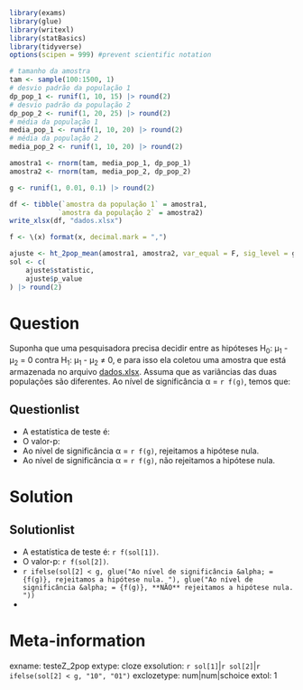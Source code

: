 ```r
library(exams)
library(glue)
library(writexl)
library(statBasics)
library(tidyverse)
options(scipen = 999) #prevent scientific notation

# tamanho da amostra
tam <- sample(100:1500, 1)
# desvio padrão da população 1
dp_pop_1 <- runif(1, 10, 15) |> round(2)
# desvio padrão da população 2
dp_pop_2 <- runif(1, 20, 25) |> round(2)
# média da população 1
media_pop_1 <- runif(1, 10, 20) |> round(2)
# média da população 2
media_pop_2 <- runif(1, 10, 20) |> round(2)

amostra1 <- rnorm(tam, media_pop_1, dp_pop_1)
amostra2 <- rnorm(tam, media_pop_2, dp_pop_2)

g <- runif(1, 0.01, 0.1) |> round(2)

df <- tibble(`amostra da população 1` = amostra1,
            `amostra da população 2` = amostra2)
write_xlsx(df, "dados.xlsx")

f <- \(x) format(x, decimal.mark = ",")

ajuste <- ht_2pop_mean(amostra1, amostra2, var_equal = F, sig_level = g)
sol <- c(
    ajuste$statistic,
    ajuste$p_value
) |> round(2)
```

Question
========

Suponha que uma pesquisadora precisa decidir entre as hipóteses H~0~: &mu;~1~ - &mu;~2~ = 0  contra H~1~: &mu;~1~ - &mu;~2~ &#8800; 0, e para isso ela coletou uma amostra que está armazenada no arquivo [dados.xlsx](dados.xlsx). Assuma que as variâncias das duas populações são diferentes.  Ao nível de significância &alpha; = `r f(g)`, temos que:

Questionlist
------------

* A estatística de teste é: 
* O valor-p: 
* Ao nível de significância &alpha; = `r f(g)`, rejeitamos a hipótese nula.
* Ao nível de significância &alpha; = `r f(g)`, não rejeitamos a hipótese nula.

Solution
========
Solutionlist
------------

* A estatística de teste é: `r f(sol[1])`.
* O valor-p: `r f(sol[2])`.
* `r ifelse(sol[2] < g, glue("Ao nível de significância &alpha; = {f(g)}, rejeitamos a hipótese nula. "), glue("Ao nível de significância &alpha; = {f(g)}, **NÃO** rejeitamos a hipótese nula. "))` 
*  

Meta-information
================
exname: testeZ_2pop
extype: cloze
exsolution: `r sol[1]`|`r sol[2]`|`r ifelse(sol[2] < g, "10", "01")`
exclozetype: num|num|schoice
extol: 1